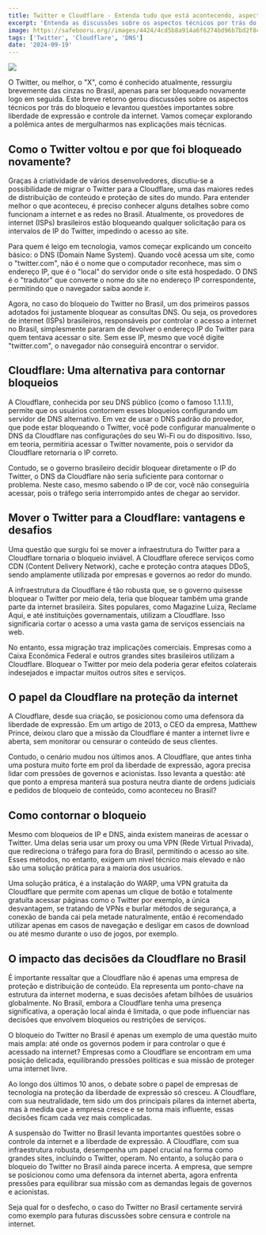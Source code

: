 ```yaml
---
title: Twitter e Cloudflare - Entenda tudo que está acontecendo, aspectos técnicos e polêmicas
excerpt: 'Entenda as discussões sobre os aspectos técnicos por trás do bloqueio que levantou questões importantes sobre liberdade de expressão e controle da internet'
image: https://safebooru.org//images/4424/4cd5b8a914a6f6274bd96b7bd2f8c0de33ac2f10.jpg?4613994
tags: ['Twitter', 'Cloudflare', 'DNS']
date: '2024-09-19'
---
```


![](https://safebooru.org//images/4424/4cd5b8a914a6f6274bd96b7bd2f8c0de33ac2f10.jpg?4613994)

O Twitter, ou melhor, o "X", como é conhecido atualmente, ressurgiu brevemente das cinzas no Brasil, apenas para ser
bloqueado novamente logo em seguida. Este breve retorno gerou discussões sobre os aspectos técnicos por trás do bloqueio
e levantou questões importantes sobre liberdade de expressão e controle da internet. Vamos começar explorando a polêmica
antes de mergulharmos nas explicações mais técnicas.

## Como o Twitter voltou e por que foi bloqueado novamente?
Graças à criatividade de vários desenvolvedores, discutiu-se a possibilidade de migrar o Twitter para a Cloudflare, uma
das maiores redes de distribuição de conteúdo e proteção de sites do mundo. Para entender melhor o que aconteceu, é
preciso conhecer alguns detalhes sobre como funcionam a internet e as redes no Brasil. Atualmente, os provedores de
internet (ISPs) brasileiros estão bloqueando qualquer solicitação para os intervalos de IP do Twitter, impedindo o
acesso ao site.

Para quem é leigo em tecnologia, vamos começar explicando um conceito básico: o DNS (Domain Name System). Quando você
acessa um site, como o "twitter.com", não é o nome que o computador reconhece, mas sim o endereço IP, que é o "local" do
servidor onde o site está hospedado. O DNS é o "tradutor" que converte o nome do site no endereço IP correspondente,
permitindo que o navegador saiba aonde ir.

Agora, no caso do bloqueio do Twitter no Brasil, um dos primeiros passos adotados foi justamente bloquear as consultas
DNS. Ou seja, os provedores de internet (ISPs) brasileiros, responsáveis por controlar o acesso a internet no Brasil,
simplesmente pararam de devolver o endereço IP do Twitter para quem tentava acessar o site. Sem esse IP, mesmo que você
digite "twitter.com", o navegador não conseguirá encontrar o servidor.

## Cloudflare: Uma alternativa para contornar bloqueios
A Cloudflare, conhecida por seu DNS público (como o famoso 1.1.1.1), permite que os usuários contornem esses bloqueios
configurando um servidor de DNS alternativo. Em vez de usar o DNS padrão do provedor, que pode estar bloqueando o
Twitter, você pode configurar manualmente o DNS da Cloudflare nas configurações do seu Wi-Fi ou do dispositivo. Isso, em
teoria, permitiria acessar o Twitter novamente, pois o servidor da Cloudflare retornaria o IP correto.

Contudo, se o governo brasileiro decidir bloquear diretamente o IP do Twitter, o DNS da Cloudflare não seria suficiente
para contornar o problema. Neste caso, mesmo sabendo o IP de cor, você não conseguiria acessar, pois o tráfego seria
interrompido antes de chegar ao servidor.

## Mover o Twitter para a Cloudflare: vantagens e desafios
Uma questão que surgiu foi se mover a infraestrutura do Twitter para a Cloudflare tornaria o bloqueio inviável. A
Cloudflare oferece serviços como CDN (Content Delivery Network), cache e proteção contra ataques DDoS, sendo amplamente
utilizada por empresas e governos ao redor do mundo.

A infraestrutura da Cloudflare é tão robusta que, se o governo quisesse bloquear o Twitter por meio dela, teria que
bloquear também uma grande parte da internet brasileira. Sites populares, como Magazine Luiza, Reclame Aqui, e até
instituições governamentais, utilizam a Cloudflare. Isso significaria cortar o acesso a uma vasta gama de serviços
essenciais na web.

No entanto, essa migração traz implicações comerciais. Empresas como a Caixa Econômica Federal e outros grandes sites
brasileiros utilizam a Cloudflare. Bloquear o Twitter por meio dela poderia gerar efeitos colaterais indesejados e
impactar muitos outros sites e serviços.

## O papel da Cloudflare na proteção da internet
A Cloudflare, desde sua criação, se posicionou como uma defensora da liberdade de expressão. Em um artigo de 2013, o CEO
da empresa, Matthew Prince, deixou claro que a missão da Cloudflare é manter a internet livre e aberta, sem monitorar ou
censurar o conteúdo de seus clientes.

Contudo, o cenário mudou nos últimos anos. A Cloudflare, que antes tinha uma postura muito forte em prol da liberdade de
expressão, agora precisa lidar com pressões de governos e acionistas. Isso levanta a questão: até que ponto a empresa
manterá sua postura neutra diante de ordens judiciais e pedidos de bloqueio de conteúdo, como aconteceu no Brasil?

## Como contornar o bloqueio
Mesmo com bloqueios de IP e DNS, ainda existem maneiras de acessar o Twitter. Uma delas seria usar um proxy ou uma VPN
(Rede Virtual Privada), que redireciona o tráfego para fora do Brasil, permitindo o acesso ao site. Esses métodos, no
entanto, exigem um nível técnico mais elevado e não são uma solução prática para a maioria dos usuários.

Uma solução prática, é a instalação do WARP, uma VPN gratuita da Cloudflare que permite com apenas um clique de botão
e totalmente gratuita acessar páginas como o Twitter por exemplo, a única desvantagem, se tratando de VPNs e burlar
métodos de segurança, a conexão de banda cai pela metade naturalmente, então é recomendado utilizar apenas
em casos de navegação e desligar em casos de download ou até mesmo durante o uso de jogos, por exemplo.

## O impacto das decisões da Cloudflare no Brasil
É importante ressaltar que a Cloudflare não é apenas uma empresa de proteção e distribuição de conteúdo. Ela representa
um ponto-chave na estrutura da internet moderna, e suas decisões afetam bilhões de usuários globalmente. No Brasil,
embora a Cloudflare tenha uma presença significativa, a operação local ainda é limitada, o que pode influenciar nas
decisões que envolvem bloqueios ou restrições de serviços.

O bloqueio do Twitter no Brasil é apenas um exemplo de uma questão muito mais ampla: até onde os governos podem ir para
controlar o que é acessado na internet? Empresas como a Cloudflare se encontram em uma posição delicada, equilibrando
pressões políticas e sua missão de proteger uma internet livre.

Ao longo dos últimos 10 anos, o debate sobre o papel de empresas de tecnologia na proteção da liberdade de expressão só
cresceu. A Cloudflare, com sua neutralidade, tem sido um dos principais pilares da internet aberta, mas à medida que a
empresa cresce e se torna mais influente, essas decisões ficam cada vez mais complicadas.

A suspensão do Twitter no Brasil levanta importantes questões sobre o controle da internet e a liberdade de expressão. A
Cloudflare, com sua infraestrutura robusta, desempenha um papel crucial na forma como grandes sites, incluindo o
Twitter, operam. No entanto, a solução para o bloqueio do Twitter no Brasil ainda parece incerta. A empresa, que sempre
se posicionou como uma defensora da internet aberta, agora enfrenta pressões para equilibrar sua missão com as demandas
legais de governos e acionistas.

Seja qual for o desfecho, o caso do Twitter no Brasil certamente servirá como exemplo para futuras discussões sobre
censura e controle na internet.
